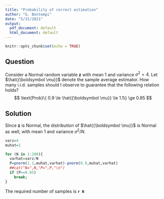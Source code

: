 ```yaml
---
title: "Probability of correct estimation"
author: "G. Bontempi"
date: "5/31/2021"
output:
  pdf_document: default
  html_document: default
---
```

```r
knitr::opts_chunk$set(echo = TRUE)
```

## Question
Consider a Normal random variable ${\mathbf z}$ with
mean $1$ and variance $\sigma^2=4$.
Let $\hat{{\boldsymbol \mu}}$ denote the sample average estimator.
How many i.i.d. samples should I observe to guarantee that the following relation holds? 
$$
\text{Prob}\{ 0.9 \le \hat{{\boldsymbol \mu}} \le 1.1\} \ge 0.85
$$

## Solution
Since ${\mathbf z}$ is Normal, the distribution of $\hat{{\boldsymbol \mu}}$ is Normal as well,
with mean $1$ and variance $\sigma^2/N$.

```r
varz=4
muhat=1

for (N in 1:200){
  varhat=varz/N
  P=pnorm(1.1,muhat,varhat)-pnorm(0.9,muhat,varhat)
  ##cat("N=",N,"P=",P,"\n")
  if (P>=0.85)
    break;
}

```


The required number of samples is **`r N`**